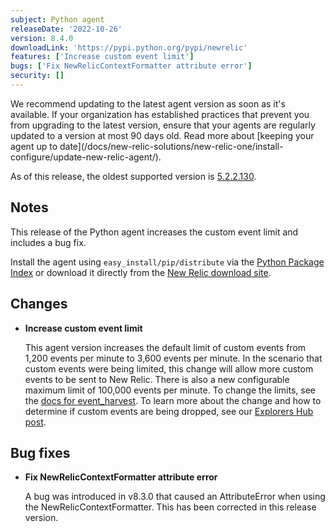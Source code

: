```yaml
---
subject: Python agent
releaseDate: '2022-10-26'
version: 8.4.0
downloadLink: 'https://pypi.python.org/pypi/newrelic'
features: ['Increase custom event limit']
bugs: ['Fix NewRelicContextFormatter attribute error']
security: []
---
```


<Callout variant="important">
We recommend updating to the latest agent version as soon as it's available. If your organization has established practices that prevent you from upgrading to the latest version, ensure that your agents are regularly updated to a version at most 90 days old. Read more about [keeping your agent up to date](/docs/new-relic-solutions/new-relic-one/install-configure/update-new-relic-agent/).

As of this release, the oldest supported version is [5.2.2.130](https://docs.newrelic.com/docs/release-notes/agent-release-notes/python-release-notes/python-agent-522130).
</Callout>

## Notes

This release of the Python agent increases the custom event limit and includes a bug fix.

Install the agent using `easy_install/pip/distribute` via the [Python Package Index](https://pypi.python.org/pypi/newrelic) or download it directly from the [New Relic download site](https://download.newrelic.com/python_agent/release).

## Changes

* **Increase custom event limit**

  This agent version increases the default limit of custom events from 1,200 events per minute to 3,600 events per minute. In the scenario that custom events were being limited, this change will allow more custom events to be sent to New Relic. There is also a new configurable maximum limit of 100,000 events per minute. To change the limits, see the [docs for event_harvest](https://docs.newrelic.com/docs/apm/agents/python-agent/configuration/python-agent-configuration/#harvest-limits-custom-event-data). To learn more about the change and how to determine if custom events are being dropped, see our [Explorers Hub post](https://discuss.newrelic.com/t/send-more-custom-events-with-the-latest-apm-agents/190497).

## Bug fixes

* **Fix NewRelicContextFormatter attribute error**

  A bug was introduced in v8.3.0 that caused an AttributeError when using the NewRelicContextFormatter. This has been corrected in this release version.
